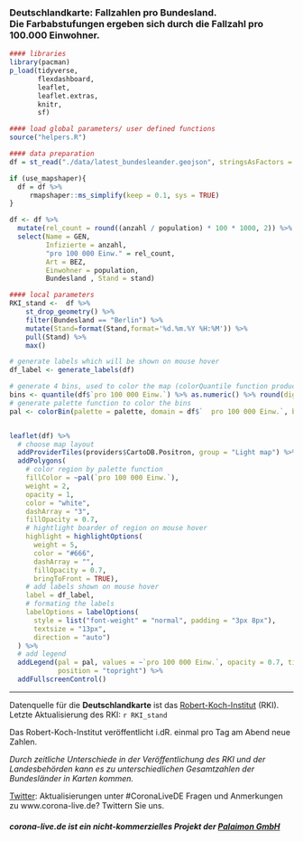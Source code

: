 ### **Deutschlandkarte**: Fallzahlen pro Bundesland. <br> Die Farbabstufungen ergeben sich durch die Fallzahl pro 100.000 Einwohner.

```r
#### libraries
library(pacman)
p_load(tidyverse,
       flexdashboard,
       leaflet,  
       leaflet.extras, 
       knitr, 
       sf)

#### load global parameters/ user defined functions
source("helpers.R")
```

```r
#### data preparation
df = st_read("./data/latest_bundesleander.geojson", stringsAsFactors = FALSE)

if (use_mapshaper){
  df = df %>%
     rmapshaper::ms_simplify(keep = 0.1, sys = TRUE)
}

df <- df %>%
  mutate(rel_count = round((anzahl / population) * 100 * 1000, 2)) %>%
  select(Name = GEN, 
         Infizierte = anzahl, 
         "pro 100 000 Einw." = rel_count, 
         Art = BEZ,
         Einwohner = population, 
         Bundesland , Stand = stand)

#### local parameters
RKI_stand <-  df %>% 
    st_drop_geometry() %>%
    filter(Bundesland == "Berlin") %>%
    mutate(Stand=format(Stand,format='%d.%m.%Y %H:%M')) %>%
    pull(Stand) %>%
    max()

```


```r
# generate labels which will be shown on mouse hover
df_label <- generate_labels(df)

# generate 4 bins, used to color the map (colorQuantile function produces a bad legend)
bins <- quantile(df$`pro 100 000 Einw.`) %>% as.numeric() %>% round(digits = 2)
# generate palette function to color the bins
pal <- colorBin(palette = palette, domain = df$`  pro 100 000 Einw.`, bins = bins, na.color = "#808080")


leaflet(df) %>%
  # choose map layout
  addProviderTiles(providers$CartoDB.Positron, group = "Light map") %>%
  addPolygons(
    # color region by palette function
    fillColor = ~pal(`pro 100 000 Einw.`),
    weight = 2,
    opacity = 1,  
    color = "white",
    dashArray = "3",
    fillOpacity = 0.7,
    # hightlight boarder of region on mouse hover
    highlight = highlightOptions(
      weight = 5,
      color = "#666",
      dashArray = "",
      fillOpacity = 0.7,
      bringToFront = TRUE),  
    # add labels shown on mouse hover
    label = df_label,
    # formating the labels
    labelOptions = labelOptions(
      style = list("font-weight" = "normal", padding = "3px 8px"),
      textsize = "13px",
      direction = "auto")
  ) %>%
  # add legend
  addLegend(pal = pal, values = ~`pro 100 000 Einw.`, opacity = 0.7, title = "pro 100000 Einw.",
            position = "topright") %>%
  addFullscreenControl()
```

***

Datenquelle für die **Deutschlandkarte** ist das  <a href="https://www.rki.de">Robert-Koch-Institut</a> (RKI). 
Letzte Aktualisierung des RKI: `r RKI_stand`

Das Robert-Koch-Institut veröffentlicht i.dR. einmal pro Tag am Abend neue Zahlen. 

*Durch zeitliche Unterschiede in der Veröffentlichung des RKI und der Landesbehörden kann es zu unterschiedlichen Gesamtzahlen der Bundesländer in Karten kommen.*

<a href="https://twitter.com/palaimon_io">Twitter</a>: Aktualisierungen unter #CoronaLiveDE
Fragen und Anmerkungen zu www.corona-live.de? Twittern Sie uns.

##### corona-live.de ist ein nicht-kommerzielles Projekt der <a href="https://palaimon.io/">Palaimon GmbH</a>

